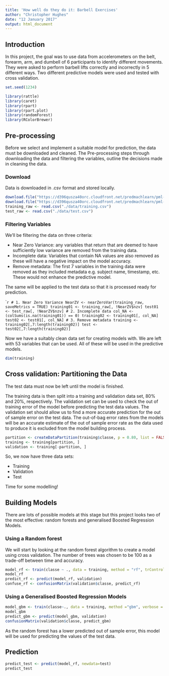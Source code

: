 ```yaml
---
title: 'How well do they do it: Barbell Exercises'
author: "Christopher Hughes"
date: "12 January 2017"
output: html_document
---
```


## Introduction

In this project, the goal was to use data from accelerometers on the belt, forearm, arm, and dumbell of 6 participants to identify different movements. They were asked to perform barbell lifts correctly and incorrectly in 5 different ways. Two different predictive models were used and tested with cross validation.

```r
set.seed(1234)

library(rattle)
library(caret)
library(rpart)
library(rpart.plot)
library(randomForest)
library(RColorBrewer)
```

## Pre-processing

Before we select and implement a suitable model for prediction, the data must be downloaded and cleaned. The Pre-processing steps through downloading the data and filtering the variables, outline the decisions made in cleaning the data.

### Download

Data is downloaded in .csv format and stored locally.

```r
download.file("https://d396qusza40orc.cloudfront.net/predmachlearn/pml-training.csv", destfile="./data/training.csv")
download.file("https://d396qusza40orc.cloudfront.net/predmachlearn/pml-testing.csv", destfile="./data/test.csv")
training_raw <- read.csv("./data/training.csv")
test_raw <- read.csv("./data/test.csv")
```

### Filtering Variables

We'll be filtering the data on three criteria:

* Near Zero Variance: any variables that return that are deemed to have sufficiently low variance are removed from the training data.
* Incomplete data: Variables that contain NA values are also removed as these will have a negative impact on the model accuracy.
* Remove metadata: The first 7 variables in the training data were removed as they included metadata e.g. subject name, timestamp, etc. These would not enhance the predictive model.

The same will be applied to the test data so that it is processed ready for prediction.

````r
# 1. Near Zero Variance
NearZV <- nearZeroVar(training_raw, saveMetrics = TRUE)
training01 <- training_raw[, !NearZV$nzv]
test01 <- test_raw[, !NearZV$nzv]
# 2. Incomplete data
col_NA <- (colSums(is.na(training01)) == 0)
training02 <- training01[, col_NA]
test02 <- test01[, col_NA]
# 3. Remove metadata
training <- training02[,7:length(training02)]
test <- test02[,7:length(training02)]
```

Now we have a suitably clean data set for creating models with. We are left with 53 variables that can be used. All of these will be used in the predictive models.

```r
dim(training)
```


## Cross validation: Partitioning the Data

The test data must now be left until the model is finished.

The training data is then split into a training and validation data set, 80% and 20%, respectively. The validation set can be used to check the out of training error of the model before predicting the test data values. The validation set should allow us to find a more accurate prediction for the out of sample error on the test data.
The out-of-bag error rates from the models will be an accurate estimate of the out of sample error rate as the data used to produce it is excluded from the model building process.

```r
partition <- createDataPartition(training$classe, p = 0.80, list = FALSE)
training <- training[partition, ]
validation <- training[-partition, ]
```

So, we now have three data sets:

* Training
* Validation
* Test

Time for some modelling!

## Building Models

There are lots of possible models at this stage but this project looks two of the most effective: random forests and generalised Boosted Regression Models.

### Using a Random forest

We will start by looking at the random forest algorithm to create a model using cross validation. The number of trees was chosen to be 100 as a trade-off between time and accuracy.

```r
model_rf <- train(classe ~ ., data = training, method = "rf", trControl = trainControl(method = "cv", 5), ntree = 100)
model_rf
predict_rf <- predict(model_rf, validation)
confuse_rf <- confusionMatrix(validation$classe, predict_rf)
```


### Using a Generalised Boosted Regression Models

```r
model_gbm <- train(classe~., data = training, method ="gbm", verbose = FALSE)
model_gbm
predict_gbm <- predict(model_gbm, validation)
confusionMatrix(validation$classe, predict_gbm)
```

As the random forest has a lower predicted out of sample error, this model will be used for predicting the values of the test data.

## Prediction

```r
predict_test <- predict(model_rf, newdata=test)
predict_test
```